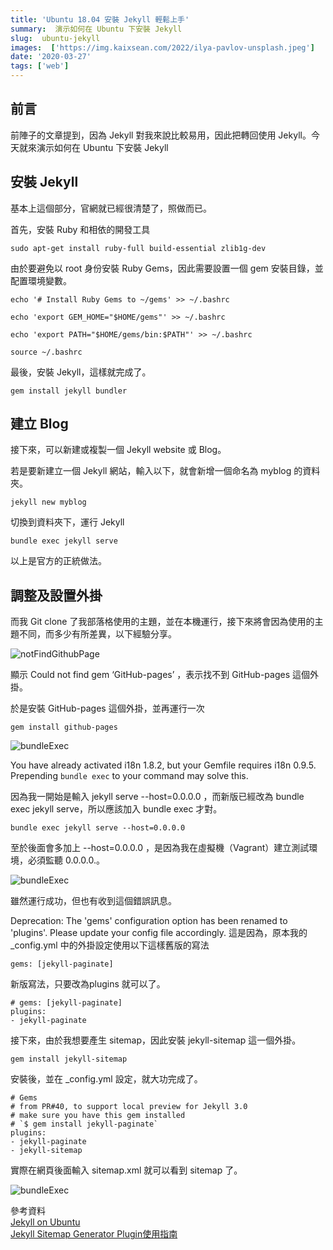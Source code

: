 ```yaml
---
title: 'Ubuntu 18.04 安裝 Jekyll 輕鬆上手'
summary:  演示如何在 Ubuntu 下安裝 Jekyll
slug:  ubuntu-jekyll
images:  ['https://img.kaixsean.com/2022/ilya-pavlov-unsplash.jpeg']
date: '2020-03-27'
tags: ['web']
---
```


## 前言
前陣子的文章提到，因為 Jekyll 對我來說比較易用，因此把轉回使用 Jekyll。今天就來演示如何在 Ubuntu 下安裝 Jekyll

## 安裝 Jekyll
基本上這個部分，官網就已經很清楚了，照做而已。

首先，安裝 Ruby 和相依的開發工具

```shell:Command
sudo apt-get install ruby-full build-essential zlib1g-dev
```

由於要避免以 root 身份安裝 Ruby Gems，因此需要設置一個 gem 安裝目錄，並配置環境變數。

```shell:Command
echo '# Install Ruby Gems to ~/gems' >> ~/.bashrc
```

```shell:Command
echo 'export GEM_HOME="$HOME/gems"' >> ~/.bashrc
```

```shell:Command
echo 'export PATH="$HOME/gems/bin:$PATH"' >> ~/.bashrc
```

```shell:Command
source ~/.bashrc
```

最後，安裝 Jekyll，這樣就完成了。

```shell:Command
gem install jekyll bundler
```

## 建立 Blog
接下來，可以新建或複製一個 Jekyll website 或 Blog。

若是要新建立一個 Jekyll 網站，輸入以下，就會新增一個命名為 myblog 的資料夾。

```shell:Command
jekyll new myblog
```

切換到資料夾下，運行 Jekyll

```shell:Command
bundle exec jekyll serve
```

以上是官方的正統做法。

## 調整及設置外掛
而我 Git clone 了我部落格使用的主題，並在本機運行，接下來將會因為使用的主題不同，而多少有所差異，以下經驗分享。

![notFindGithubPage](https://img.kaixsean.com/2020/notFindGithubPage.png)

顯示 Could not find gem ‘GitHub-pages’ ，表示找不到 GitHub-pages 這個外掛。

於是安裝 GitHub-pages 這個外掛，並再運行一次

```shell:Command
gem install github-pages
```

![bundleExec](https://img.kaixsean.com/2020/bundleExec.png)

You have already activated i18n 1.8.2, but your Gemfile requires i18n 0.9.5. Prepending `bundle exec` to your command may solve this.

因為我一開始是輸入 jekyll serve --host=0.0.0.0 ，而新版已經改為 bundle exec jekyll serve，所以應該加入 bundle exec 才對。

```shell:Command
bundle exec jekyll serve --host=0.0.0.0
```

至於後面會多加上 --host=0.0.0.0 ，是因為我在虛擬機（Vagrant）建立測試環境，必須監聽 0.0.0.0.。

![bundleExec](https://img.kaixsean.com/2020/previewSite.png)

雖然運行成功，但也有收到這個錯誤訊息。

Deprecation: The 'gems' configuration option has been renamed to 'plugins'. Please update your config file accordingly.
這是因為，原本我的 _config.yml 中的外掛設定使用以下這樣舊版的寫法

```shell:Command
gems: [jekyll-paginate]
```

新版寫法，只要改為plugins 就可以了。

```shell:Command
# gems: [jekyll-paginate]
plugins:
- jekyll-paginate
```

接下來，由於我想要產生 sitemap，因此安裝 jekyll-sitemap 這一個外掛。

```shell:Command
gem install jekyll-sitemap
```

安裝後，並在 _config.yml 設定，就大功完成了。

```
# Gems
# from PR#40, to support local preview for Jekyll 3.0
# make sure you have this gem installed
# `$ gem install jekyll-paginate`
plugins:
- jekyll-paginate
- jekyll-sitemap
```

實際在網頁後面輸入 sitemap.xml 就可以看到 sitemap 了。

![bundleExec](https://img.kaixsean.com/2020/previewSitemap.png)

參考資料  
[Jekyll on Ubuntu](https://jekyllrb.com/docs/installation/ubuntu/)  
[Jekyll Sitemap Generator Plugin使用指南](https://jaceykan.github.io/2018/09/28/Jekyll-Sitemap-Generator-Plugin%E4%BD%BF%E7%94%A8%E6%8C%87%E5%8D%97/)